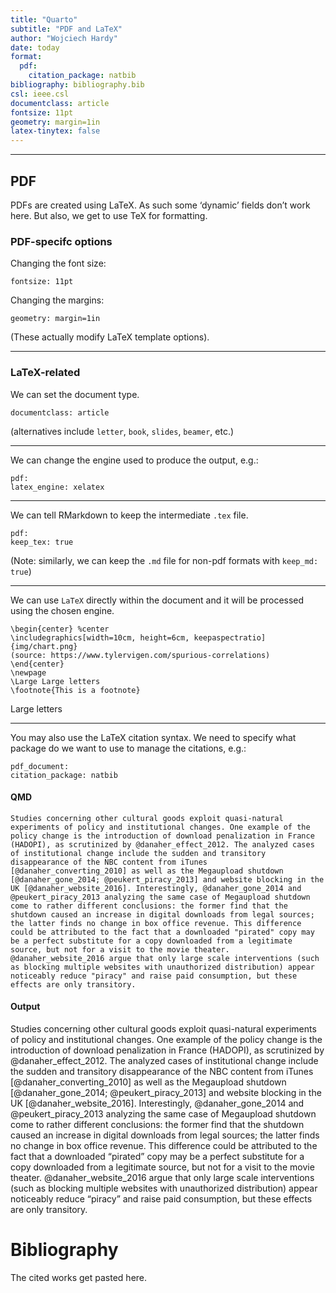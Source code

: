 ```yaml
---
title: "Quarto"
subtitle: "PDF and LaTeX"
author: "Wojciech Hardy"
date: today
format: 
  pdf: 
    citation_package: natbib
bibliography: bibliography.bib
csl: ieee.csl
documentclass: article
fontsize: 11pt
geometry: margin=1in
latex-tinytex: false
---
```


------------------------------------------------------------------------

## PDF

PDFs are created using LaTeX. As such some 'dynamic' fields don't work here. But also, we get to use TeX for formatting.

### PDF-specifc options

Changing the font size:

`fontsize: 11pt`

Changing the margins:

`geometry: margin=1in`

(These actually modify LaTeX template options).

------------------------------------------------------------------------

### LaTeX-related

We can set the document type.

`documentclass: article`

(alternatives include `letter`, `book`, `slides`, `beamer`, etc.)

------------------------------------------------------------------------

We can change the engine used to produce the output, e.g.:

`pdf:`\
`latex_engine: xelatex`

------------------------------------------------------------------------

We can tell RMarkdown to keep the intermediate `.tex` file.

`pdf:`\
`keep_tex: true`

(Note: similarly, we can keep the `.md` file for non-pdf formats with `keep_md: true`)

------------------------------------------------------------------------

We can use `LaTeX` directly within the document and it will be processed using the chosen engine.

`\begin{center} %center`\
`\includegraphics[width=10cm, height=6cm, keepaspectratio]{img/chart.png}`\
`(source: https://www.tylervigen.com/spurious-correlations)`\
`\end{center}`\
`\newpage`\
`\Large Large letters`\
`\footnote{This is a footnote}`

```{=tex}
\begin{center} %center
  \includegraphics[width=10cm, height=6cm, keepaspectratio]{../img/chart.png}  
(source: https://www.tylervigen.com/spurious-correlations)
\end{center}
\newpage
```
\Large Large letters \footnote{This is a footnote}

------------------------------------------------------------------------

You may also use the LaTeX citation syntax. We need to specify what package do we want to use to manage the citations, e.g.:

`pdf_document:`\
`citation_package: natbib`

::: panel-tabset
#### QMD

`Studies concerning other cultural goods exploit quasi-natural experiments of policy and institutional changes. One example of the policy change is the introduction of download penalization in France (HADOPI), as scrutinized by @danaher_effect_2012. The analyzed cases of institutional change include the sudden and transitory disappearance of the NBC content from iTunes [@danaher_converting_2010] as well as the Megaupload shutdown [@danaher_gone_2014; @peukert_piracy_2013] and website blocking in the UK [@danaher_website_2016]. Interestingly, @danaher_gone_2014 and @peukert_piracy_2013 analyzing the same case of Megaupload shutdown come to rather different conclusions: the former find that the shutdown caused an increase in digital downloads from legal sources; the latter finds no change in box office revenue. This difference could be attributed to the fact that a downloaded "pirated" copy may be a perfect substitute for a copy downloaded from a legitimate source, but not for a visit to the movie theater. @danaher_website_2016 argue that only large scale interventions (such as blocking multiple websites with unauthorized distribution) appear noticeably reduce "piracy" and raise paid consumption, but these effects are only transitory.`

#### Output

Studies concerning other cultural goods exploit quasi-natural experiments of policy and institutional changes. One example of the policy change is the introduction of download penalization in France (HADOPI), as scrutinized by @danaher_effect_2012. The analyzed cases of institutional change include the sudden and transitory disappearance of the NBC content from iTunes [@danaher_converting_2010] as well as the Megaupload shutdown [@danaher_gone_2014; @peukert_piracy_2013] and website blocking in the UK [@danaher_website_2016]. Interestingly, @danaher_gone_2014 and @peukert_piracy_2013 analyzing the same case of Megaupload shutdown come to rather different conclusions: the former find that the shutdown caused an increase in digital downloads from legal sources; the latter finds no change in box office revenue. This difference could be attributed to the fact that a downloaded "pirated" copy may be a perfect substitute for a copy downloaded from a legitimate source, but not for a visit to the movie theater. @danaher_website_2016 argue that only large scale interventions (such as blocking multiple websites with unauthorized distribution) appear noticeably reduce "piracy" and raise paid consumption, but these effects are only transitory.
:::

# Bibliography

The cited works get pasted here.
